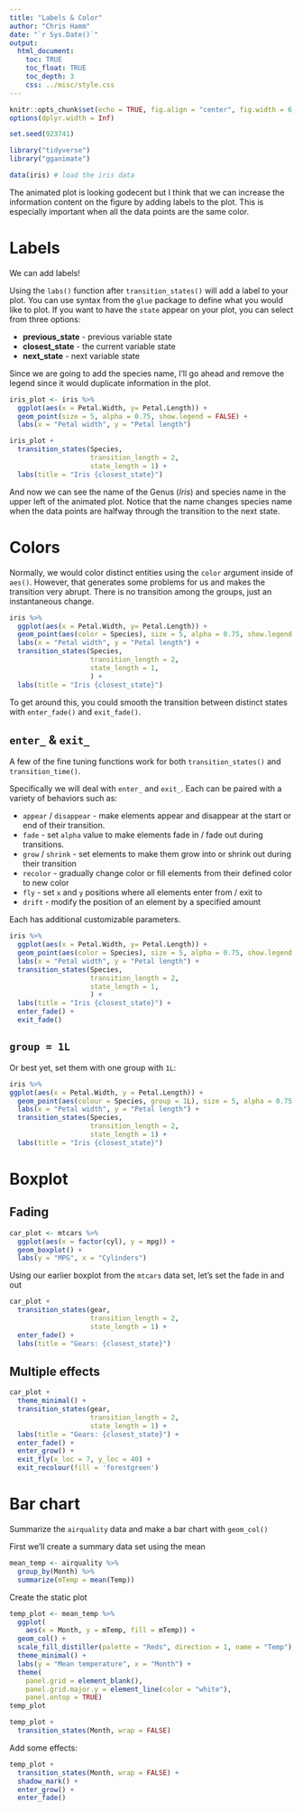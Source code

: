 ```yaml
---
title: "Labels & Color"
author: "Chris Hamm"
date: "`r Sys.Date()`"
output: 
  html_document:
    toc: TRUE
    toc_float: TRUE
    toc_depth: 3
    css: ../misc/style.css
---
```



```r
knitr::opts_chunk$set(echo = TRUE, fig.align = "center", fig.width = 6, fig.asp = 0.618, fig.show = "hold", cache = TRUE)
options(dplyr.width = Inf)
```


```r
set.seed(923741)

library("tidyverse")
library("gganimate")
```


```r
data(iris) # load the iris data
```


The animated plot is looking godecent but I think that we can increase the information content on the figure by adding labels to the plot. This is especially important when all the data points are the same color.


# Labels
We can add labels!

Using the `labs()` function after `transition_states()` will add a label to your plot. You can use syntax from the `glue` package to define what you would like to plot. If you want to have the `state` appear on your plot, you can select from three options:

  - **previous_state** - previous variable state
  - **closest_state** - the current variable state
  - **next_state** - next variable state

Since we are going to add the species name, I'll go ahead and remove the legend since it would duplicate information in the plot.

```r
iris_plot <- iris %>% 
  ggplot(aes(x = Petal.Width, y= Petal.Length)) +
  geom_point(size = 5, alpha = 0.75, show.legend = FALSE) +
  labs(x = "Petal width", y = "Petal length")

iris_plot +
  transition_states(Species,
                    transition_length = 2, 
                    state_length = 1) +
  labs(title = "Iris {closest_state}")
```


And now we can see the name of the Genus (*Iris*) and species name in the upper left of the animated plot. Notice that the name changes species name when the data points are halfway through the transition to the next state. 


# Colors 

Normally, we would color distinct entities using the `color` argument inside of `aes()`. However, that generates some problems for us and makes the transition very abrupt. There is no transition among the groups, just an instantaneous change.


```r
iris %>% 
  ggplot(aes(x = Petal.Width, y= Petal.Length)) +
  geom_point(aes(color = Species), size = 5, alpha = 0.75, show.legend = FALSE) +
  labs(x = "Petal width", y = "Petal length") +
  transition_states(Species,
                    transition_length = 2, 
                    state_length = 1,
                    ) +
  labs(title = "Iris {closest_state}")
```


To get around this, you could smooth the transition between distinct states with `enter_fade()` and `exit_fade()`.

## `enter_` & `exit_`

A few of the fine tuning functions work for both `transition_states()` and `transition_time()`. 

Specifically we will deal with `enter_` and `exit_`. Each can be paired with a variety of behaviors such as:

  - `appear` / `disappear` - make elements appear and disappear at the start or end of their transition.
  - `fade` - set `alpha` value to make elements fade in / fade out during transitions.
  - `grow` / `shrink` - set elements to make them grow into or shrink out during their transition
  - `recolor` - gradually change color or fill elements from their defined color to new color
  - `fly` - set `x` and `y` positions where all elements enter from / exit to
  - `drift` - modify the position of an element by a specified amount

Each has additional customizable parameters. 


```r
iris %>% 
  ggplot(aes(x = Petal.Width, y= Petal.Length)) +
  geom_point(aes(color = Species), size = 5, alpha = 0.75, show.legend = FALSE) +
  labs(x = "Petal width", y = "Petal length") +
  transition_states(Species,
                    transition_length = 2, 
                    state_length = 1,
                    ) +
  labs(title = "Iris {closest_state}") +
  enter_fade() +
  exit_fade()
```


## `group = 1L`

Or best yet, set them with one group with `1L`:
```r
iris %>% 
ggplot(aes(x = Petal.Width, y = Petal.Length)) + 
  geom_point(aes(colour = Species, group = 1L), size = 5, alpha = 0.75, show.legend = FALSE) +
  labs(x = "Petal width", y = "Petal length") +
  transition_states(Species,
                    transition_length = 2,
                    state_length = 1) +
  labs(title = "Iris {closest_state}")
```


# Boxplot 

## Fading

```r
car_plot <- mtcars %>% 
  ggplot(aes(x = factor(cyl), y = mpg)) +
  geom_boxplot() +
  labs(y = "MPG", x = "Cylinders")
```

Using our earlier boxplot from the `mtcars` data set, let's set the fade in and out
```r
car_plot +
  transition_states(gear, 
                    transition_length = 2, 
                    state_length = 1) +
  enter_fade() +
  labs(title = "Gears: {closest_state}")
```


## Multiple effects

```r
car_plot + 
  theme_minimal() +
  transition_states(gear, 
                    transition_length = 2, 
                    state_length = 1) +
  labs(title = "Gears: {closest_state}") +
  enter_fade() + 
  enter_grow() +
  exit_fly(x_loc = 7, y_loc = 40) + 
  exit_recolour(fill = 'forestgreen')
```


# Bar chart

Summarize the `airquality` data and make a bar chart with `geom_col()`

First we'll create a summary data set using the mean 

```r
mean_temp <- airquality %>% 
  group_by(Month) %>% 
  summarize(mTemp = mean(Temp))
```

Create the static plot
```r
temp_plot <- mean_temp %>% 
  ggplot(
    aes(x = Month, y = mTemp, fill = mTemp)) +
  geom_col() +
  scale_fill_distiller(palette = "Reds", direction = 1, name = "Temp") +
  theme_minimal() +
  labs(y = "Mean temperature", x = "Month") +
  theme(
    panel.grid = element_blank(),
    panel.grid.major.y = element_line(color = "white"),
    panel.ontop = TRUE)
temp_plot
```


```r
temp_plot +
  transition_states(Month, wrap = FALSE)
```


Add some effects:
```r
temp_plot +
  transition_states(Month, wrap = FALSE) +
  shadow_mark() +
  enter_grow() + 
  enter_fade()
```

